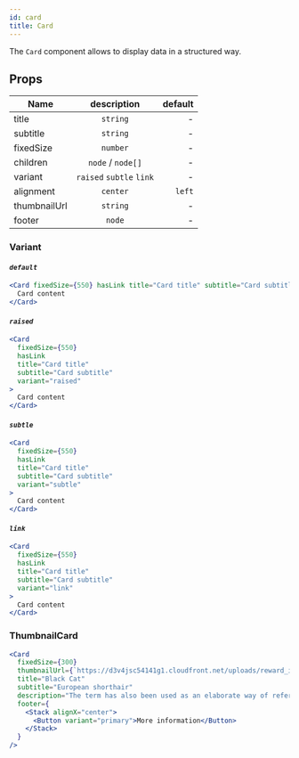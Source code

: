 ```yaml
---
id: card
title: Card
---
```


The `Card` component allows to display data in a structured way.

## Props

| Name         |       description        | default |
| ------------ | :----------------------: | ------: |
| title        |         `string`         |       - |
| subtitle     |         `string`         |       - |
| fixedSize    |         `number`         |       - |
| children     |    `node` / `node[]`     |       - |
| variant      | `raised` `subtle` `link` |       - |
| alignment    |         `center`         |  `left` |
| thumbnailUrl |         `string`         |       - |
| footer       |          `node`          |       - |

### Variant

#### _`default`_

```jsx live
<Card fixedSize={550} hasLink title="Card title" subtitle="Card subtitle">
  Card content
</Card>
```

#### _`raised`_

```jsx live
<Card
  fixedSize={550}
  hasLink
  title="Card title"
  subtitle="Card subtitle"
  variant="raised"
>
  Card content
</Card>
```

#### _`subtle`_

```jsx live
<Card
  fixedSize={550}
  hasLink
  title="Card title"
  subtitle="Card subtitle"
  variant="subtle"
>
  Card content
</Card>
```

#### _`link`_

```jsx live
<Card
  fixedSize={550}
  hasLink
  title="Card title"
  subtitle="Card subtitle"
  variant="link"
>
  Card content
</Card>
```

### ThumbnailCard

```jsx live
<Card
  fixedSize={300}
  thumbnailUrl={`https://d3v4jsc54141g1.cloudfront.net/uploads/reward_image/image/129779/Cachou_2-1454402733.JPG`}
  title="Black Cat"
  subtitle="European shorthair"
  description="The term has also been used as an elaborate way of referring to common domestic cats of Europe."
  footer={
    <Stack alignX="center">
      <Button variant="primary">More information</Button>
    </Stack>
  }
/>
```
